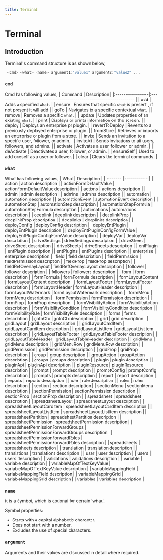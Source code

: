 ```yaml
---
title: Terminal
---
```


# Terminal

## Introduction

Terminal's command structure is as shown below,
```js
 <cmd> <what> <name> argument1:"value1" argument2:"value2" ...
```


### `cmd`
Cmd has following values,
| Command         | Description                                                          |
|:-----------------|:--------------------------------------------------------------------- |
| add             | Adds a specified `what`.               |
| ensure          | Ensures that specific `what` is present , if not present it will add  |
| goTo            | Navigates to a specific contextual `what`.                          |
| remove          | Removes a specific `what`.               |
| update          | Updates properties of an existing `what`.                           |
| print           | Displays or prints information on the screen.                       |
| deploy          | Deploys an enterprise pr plugin.                                    |
| revertToDeploy  | Reverts to a previously deployed enterprise or plugin.              |
| fromStore       | Retrieves or imports an enterprise or plugin from a store.          |
| invite          | Sends an invitation to a specific user, follower, or admin.         |
| inviteAll       | Sends invitations to all users, followers, and admins.              |
| activate        | Activates a user, follower, or admin.                               |
| deActivate      | Deactivates a user, follower, or admin.                             |
| ensureSelf      | Used to add oneself as a user or follower. |
| clear           | Clears the terminal commands. |



### `what`
What has following values,
| What | Description |
| :------- | :----------- |
| action | action description |
| actionFormDefaultValue | actionFormDefaultValue description |
| actions | actions description |
| admin | admin description |
| admins | admins description |
| automation | automation description |
| automationEvent | automationEvent description |
| automationStep | automationStep description |
| automationStepFormula | automationStepFormula description |
| automations | automations description |
| deeplink | deeplink description |
| deeplinkProp | deeplinkProp description |
| deeplinks | deeplinks description |
| deployConfig | deployConfig description |
| deployEntPlugin | deployEntPlugin description |
| deployEntPluginConfigFormValue | deployEntPluginConfigFormValue description |
| deployVar | deployVar description |
| driveSettings | driveSettings description |
| driveSheet | driveSheet description |
| driveSheets | driveSheets description |
| entPlugin | entPlugin description |
| entPlugins | entPlugins description |
| enterprise | enterprise description |
| field | field description |
| fieldPermission | fieldPermission description |
| fieldProp | fieldProp description |
| fieldRefOverlayLayout | fieldRefOverlayLayout description |
| follower | follower description |
| followers | followers description |
| form | form description |
| formFormula | formFormula description |
| formLayoutContent | formLayoutContent description |
| formLayoutFooter | formLayoutFooter description |
| formLayoutHeader | formLayoutHeader description |
| formLayoutWatermark | formLayoutWatermark description |
| formMenu | formMenu description |
| formPermission | formPermission description |
| formProp | formProp description |
| formVisibilityAction | formVisibilityAction description |
| formVisibilityCondition | formVisibilityCondition description |
| formVisibilityRule | formVisibilityRule description |
| forms | forms description |
| gotoCtx | gotoCtx description |
| grid | grid description |
| gridLayout | gridLayout description |
| gridLayoutCardItem | gridLayoutCardItem description |
| gridLayoutListItem | gridLayoutListItem description |
| gridLayoutTableFooter | gridLayoutTableFooter description |
| gridLayoutTableHeader | gridLayoutTableHeader description |
| gridMenu | gridMenu description |
| gridMenuRow | gridMenuRow description |
| gridPermission | gridPermission description |
| gridProp | gridProp description |
| group | group description |
| groupAction | groupAction description |
| groups | groups description |
| plugin | plugin description |
| pluginApi | pluginApi description |
| pluginResource | pluginResource description |
| prompt | prompt description |
| promptConfig | promptConfig description |
| prompts | prompts description |
| report | report description |
| reports | reports description |
| role | role description |
| roles | roles description |
| section | section description |
| sectionMenu | sectionMenu description |
| sectionPermission | sectionPermission description |
| sectionProp | sectionProp description |
| spreadsheet | spreadsheet description |
| spreadsheetLayout | spreadsheetLayout description |
| spreadsheetLayoutCardItem | spreadsheetLayoutCardItem description |
| spreadsheetLayoutListItem | spreadsheetLayoutListItem description |
| spreadsheetPartition | spreadsheetPartition description |
| spreadsheetPermission | spreadsheetPermission description |
| spreadsheetPermissionForwardGroups | spreadsheetPermissionForwardGroups description |
| spreadsheetPermissionForwardRoles | spreadsheetPermissionForwardRoles description |
| spreadsheets | spreadsheets description |
| translation | translation description |
| translations | translations description |
| user | user description |
| users | users description |
| validations | validations description |
| variable | variable description |
| variableMapOfTextKeyValue | variableMapOfTextKeyValue description |
| variableMappingField | variableMappingField description |
| variableMappingGrid | variableMappingGrid description |
| variables | variables description |


### `name`
It is a Symbol, which is optional for certain 'what'.

Symbol properties:
- Starts with a capital alphabetic character.
- Does not start with a number.
- Excludes the use of special characters.

### `argument`
Arguments and their values are discussed in detail where required.

